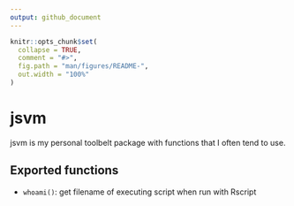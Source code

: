 ```yaml
---
output: github_document
---
```


<!-- README.md is generated from README.Rmd. Please edit that file -->


```r
knitr::opts_chunk$set(
  collapse = TRUE,
  comment = "#>",
  fig.path = "man/figures/README-",
  out.width = "100%"
)
```

# jsvm

jsvm is my personal toolbelt package with functions that I often tend to use.


## Exported functions

* `whoami()`: get filename of executing script when run with Rscript
